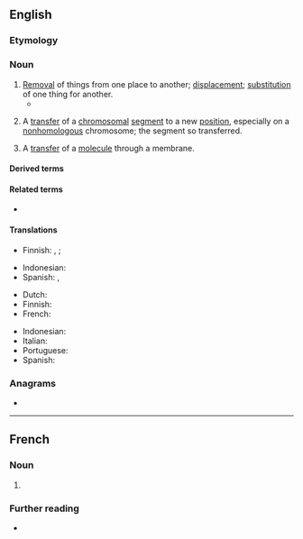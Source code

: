 ==English==

===Etymology===
{{prefix|en|trans|location}}

===Noun===
{{en-noun}}

# [[removal|Removal]] of things from one place to another; [[displacement]]; [[substitution]] of one thing for another.
#* {{RQ:Woodward Fossils|passage=There happen'd certain '''translocations''' at the deluge.}}
# {{lb|en|genetics}} A [[transfer]] of a [[chromosomal]] [[segment]] to a new [[position]], especially on a [[nonhomologous]] chromosome; the segment so transferred.
# {{lb|en|biochemistry}} A [[transfer]] of a [[molecule]] through a membrane.

====Derived terms====
{{col4|en
|translocational
|retrotranslocation
|posttranslocation
|retranslocation
}}

====Related terms====
* {{l|en|translocate}}

====Translations====
{{trans-top|displacement, substitution}}
* Finnish: {{t+|fi|siirto}}, {{t+|fi|siirtäminen}} {{q|displacement}}; {{t+|fi|korvaaminen}} {{q|substitution}}
{{trans-mid}}
* Indonesian: {{t+|id|translokasi}}
* Spanish: {{t+|es|traslado}}, {{t|es|translocación}}
{{trans-bottom}}

{{trans-top|genetics: transfer of chromosomal segment}}
* Dutch: {{t+|nl|translocatie|f}}
* Finnish: {{t|fi|translokaatio}}
* French: {{t+|fr|translocation}}
{{trans-mid}}
* Indonesian: {{t+|id|translokasi}}
* Italian: {{t+|it|traslocazione}}
* Portuguese: {{t|pt|translocação}}
* Spanish: {{t|es|traslocación}}
{{trans-bottom}}

===Anagrams===
* {{anagrams|en|a=aacilnnoorstt|cotranslation|transcolation|triacontanols}}

----

==French==

===Noun===
{{fr-noun|f}}

# {{l|en|translocation}}

===Further reading===
* {{R:TLFi}}